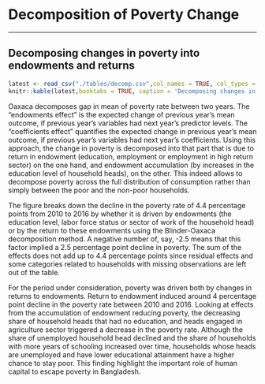 # Decomposition of Poverty Change

***
## Decomposing changes in poverty into endowments and returns


```{r decomp, echo=FALSE, warning=FALSE, eval=TRUE, error=FALSE, results='markup', tidy=TRUE, cache=FALSE}
latest <- read_csv("./tables/decomp.csv",col_names = TRUE, col_types = cols())
knitr::kable(latest,booktabs = TRUE, caption = 'Decomposing changes in poverty into endowments and returns in Bangladesh')
```

Oaxaca decomposes gap in mean of poverty rate between two years. The "endowments effect" is the expected change of previous year's mean outcome, if previous year's variables had next year's predictor levels. The "coefficients effect" quantifies the expected change in previous year's mean outcome, if previous year's variables had next year's coefficients. Using this approach, the change in poverty is decomposed into that part that is due to return in endowment (education, employment or employment in high return sector)  on the one hand, and endowment accumulation  (by increases in the education level of household heads), on the other. This indeed allows to decompose poverty across the full distribution of consumption rather than simply between the poor and the non-poor households.

The figure breaks down the decline in the poverty rate of 4.4 percentage points from 2010 to 2016 by whether it is driven by endowments (the education level, labor force status or sector of work of the household head) or by the return to these endowments using the Blinder-Oaxaca decomposition method. A negative number of, say, -2.5 means that this factor implied a 2.5 percentage point decline in poverty. The sum of the effects does not add up to 4.4 percentage points since residual effects and some categories related to households with missing observations are left out of the table.

For the period under consideration, poverty was driven both by changes in returns to endowments. Return to endowment induced around 4 percentage point decline in the poverty rate between 2010 and 2016. Looking at effects from the accumulation of endowment reducing poverty,  the decreasing share of household heads that had no education, and heads engaged in agriculture sector triggered a decrease in the poverty rate. Although the share of unemployed household head declined and the share of households with more years of schooling increased over time, households whose heads are unemployed and have lower educational attainment have a higher chance to stay poor.  This finding highlight the important role of human capital to escape poverty in Bangladesh.
